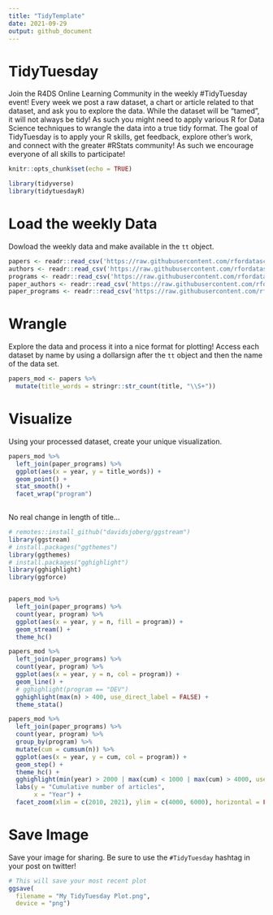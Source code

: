 ```yaml
---
title: "TidyTemplate"
date: 2021-09-29
output: github_document
---
```


# TidyTuesday

Join the R4DS Online Learning Community in the weekly #TidyTuesday event!
Every week we post a raw dataset, a chart or article related to that dataset, and ask you to explore the data.
While the dataset will be “tamed”, it will not always be tidy! As such you might need to apply various R for Data Science techniques to wrangle the data into a true tidy format.
The goal of TidyTuesday is to apply your R skills, get feedback, explore other’s work, and connect with the greater #RStats community!
As such we encourage everyone of all skills to participate!

```r

knitr::opts_chunk$set(echo = TRUE)

library(tidyverse)
library(tidytuesdayR)

```

# Load the weekly Data

Dowload the weekly data and make available in the `tt` object.

```r

papers <- readr::read_csv('https://raw.githubusercontent.com/rfordatascience/tidytuesday/master/data/2021/2021-09-28/papers.csv')
authors <- readr::read_csv('https://raw.githubusercontent.com/rfordatascience/tidytuesday/master/data/2021/2021-09-28/authors.csv')
programs <- readr::read_csv('https://raw.githubusercontent.com/rfordatascience/tidytuesday/master/data/2021/2021-09-28/programs.csv')
paper_authors <- readr::read_csv('https://raw.githubusercontent.com/rfordatascience/tidytuesday/master/data/2021/2021-09-28/paper_authors.csv')
paper_programs <- readr::read_csv('https://raw.githubusercontent.com/rfordatascience/tidytuesday/master/data/2021/2021-09-28/paper_programs.csv')


```


# Wrangle

Explore the data and process it into a nice format for plotting! Access each dataset by name by using a dollarsign after the `tt` object and then the name of the data set.

```r
papers_mod <- papers %>% 
  mutate(title_words = stringr::str_count(title, "\\S+"))


```


# Visualize

Using your processed dataset, create your unique visualization.

```r

papers_mod %>% 
  left_join(paper_programs) %>% 
  ggplot(aes(x = year, y = title_words)) +
  geom_point() +
  stat_smooth() + 
  facet_wrap("program")
  
```

No real change in length of title...

```r

# remotes::install_github("davidsjoberg/ggstream")
library(ggstream)
# install.packages("ggthemes")
library(ggthemes)
# install.packages("gghighlight")
library(gghighlight)
library(ggforce)


papers_mod %>% 
  left_join(paper_programs) %>% 
  count(year, program) %>% 
  ggplot(aes(x = year, y = n, fill = program)) +
  geom_stream() +
  theme_hc()

papers_mod %>% 
  left_join(paper_programs) %>% 
  count(year, program) %>% 
  ggplot(aes(x = year, y = n, col = program)) +
  geom_line() +
  # gghighlight(program == "DEV")
  gghighlight(max(n) > 400, use_direct_label = FALSE) +
  theme_stata()

papers_mod %>% 
  left_join(paper_programs) %>% 
  count(year, program) %>% 
  group_by(program) %>% 
  mutate(cum = cumsum(n)) %>% 
  ggplot(aes(x = year, y = cum, col = program)) +
  geom_step() +
  theme_hc() +
  gghighlight(min(year) > 2000 | max(cum) < 1000 | max(cum) > 4000, use_direct_label = FALSE) +
  labs(y = "Cumulative number of articles",
       x = "Year") +
  facet_zoom(xlim = c(2010, 2021), ylim = c(4000, 6000), horizontal = FALSE, zoom.size = .5)

```



# Save Image

Save your image for sharing. Be sure to use the `#TidyTuesday` hashtag in your post on twitter! 

```r

# This will save your most recent plot
ggsave(
  filename = "My TidyTuesday Plot.png",
  device = "png")

```
